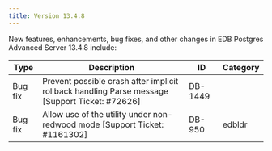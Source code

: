---
title: Version 13.4.8
---

New features, enhancements, bug fixes, and other changes in EDB Postgres Advanced Server 13.4.8 include:

| Type        | Description      | ID | Category |
| ----------- | ---------------- | -- | -------- |
| Bug fix | Prevent possible crash after implicit rollback handling Parse message [Support Ticket: #72626] | DB-1449 | |
| Bug fix | Allow use of the utility under non-redwood mode [Support Ticket: #1161302] | DB-950 | edbldr |
